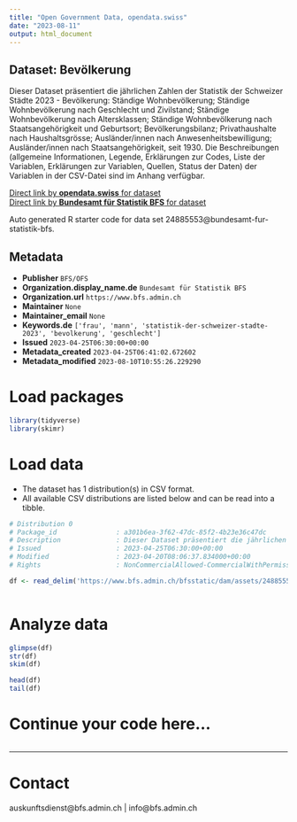 ```yaml
---
title: "Open Government Data, opendata.swiss"
date: "2023-08-11"
output: html_document
---
```


## Dataset: Bevölkerung

Dieser Dataset präsentiert die jährlichen Zahlen der Statistik der Schweizer Städte 2023 - Bevölkerung: Ständige Wohnbevölkerung; Ständige Wohnbevölkerung nach Geschlecht und Zivilstand; Ständige Wohnbevölkerung nach Altersklassen; Ständige Wohnbevölkerung nach Staatsangehörigkeit und Geburtsort; Bevölkerungsbilanz; Privathaushalte nach Haushaltsgrösse; Ausländer/innen nach Anwesenheitsbewilligung; Ausländer/innen nach Staatsangehörigkeit, seit 1930. Die Beschreibungen (allgemeine Informationen, Legende, Erklärungen zur Codes, Liste der Variablen, Erklärungen zur Variablen, Quellen, Status der Daten) der Variablen in der CSV-Datei sind im Anhang verfügbar.

[Direct link by **opendata.swiss** for dataset](https://opendata.swiss/de/dataset/bevolkerung1)<br>
[Direct link by **Bundesamt für Statistik BFS** for dataset](https://www.bfs.admin.ch/asset/de/ts-b-ssv-01-2023)

Auto generated R starter code for data set 24885553@bundesamt-fur-statistik-bfs.

## Metadata

- **Publisher** `BFS/OFS`
- **Organization.display_name.de** `Bundesamt für Statistik BFS`
- **Organization.url** `https://www.bfs.admin.ch`
- **Maintainer** `None`
- **Maintainer_email** `None`
- **Keywords.de** `['frau', 'mann', 'statistik-der-schweizer-stadte-2023', 'bevolkerung', 'geschlecht']`
- **Issued** `2023-04-25T06:30:00+00:00`
- **Metadata_created** `2023-04-25T06:41:02.672602`
- **Metadata_modified** `2023-08-10T10:55:26.229290`


# Load packages

```r

library(tidyverse)
library(skimr)

```

# Load data

-   The dataset has 1 distribution(s) in CSV format.
-   All available CSV distributions are listed below and can be read into a tibble.

```r

# Distribution 0
# Package_id               : a301b6ea-3f62-47dc-85f2-4b23e36c47dc
# Description              : Dieser Dataset präsentiert die jährlichen Zahlen der Statistik der Schweizer Städte 2023 - Bevölkerung: Ständige Wohnbevölkerung; Ständige Wohnbevölkerung nach Geschlecht und Zivilstand; Ständige Wohnbevölkerung nach Altersklassen; Ständige Wohnbevölkerung nach Staatsangehörigkeit und Geburtsort; Bevölkerungsbilanz; Privathaushalte nach Haushaltsgrösse; Ausländer/innen nach Anwesenheitsbewilligung; Ausländer/innen nach Staatsangehörigkeit, seit 1930. Die Beschreibungen (allgemeine Informationen, Legende, Erklärungen zur Codes, Liste der Variablen, Erklärungen zur Variablen, Quellen, Status der Daten) der Variablen in der CSV-Datei sind im Anhang verfügbar.
# Issued                   : 2023-04-25T06:30:00+00:00
# Modified                 : 2023-04-20T08:06:37.834000+00:00
# Rights                   : NonCommercialAllowed-CommercialWithPermission-ReferenceRequired

df <- read_delim('https://www.bfs.admin.ch/bfsstatic/dam/assets/24885557/master')



```

# Analyze data

```r

glimpse(df)
str(df)
skim(df)

head(df)
tail(df)

```

# Continue your code here...

```r

```

------------------------------------------------------------------------

# Contact

auskunftsdienst@bfs.admin.ch | info@bfs.admin.ch
